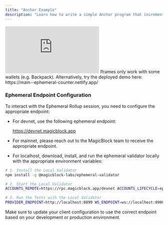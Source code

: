 ```yaml
---
title: "Anchor Example"
description: "Learn how to write a simple Anchor program that increments a counter on Solana"
---
```




<div
  style={{
    position: "relative",
    paddingBottom: "56.25%",
    height: 0,
    overflow: "hidden",
  }}
>
  <iframe
    src="https://www.youtube.com/embed/qwu2RBKyFiw?si=PMg-3UbRfvvbrs7C&list=PLWR_ZQiGMS8mIe1kPZe8OfHIbhvZqaM8V"
    title="Build a real-time Anchor Counter on Solana with MagicBlock's Ephemeral Rollup | Tutorial"
    style={{
      position: "absolute",
      top: 0,
      left: 0,
      width: "100%",
      height: "100%",
    }}
    frameBorder="0"
    allow="accelerometer; autoplay; clipboard-write; encrypted-media; gyroscope; picture-in-picture; web-share"
    allowFullScreen
    referrerPolicy="strict-origin-when-cross-origin"
  />
</div>

This guide will walk you through the process of writing a simple Anchor program that increments a counter. You'll learn how to deploy this program on Solana and interact with it using a React client.

## Software Packages

This program is developed and tested with the following software packages. Other sofware may also be compatible.

| Software   | Version | Installation Guide                                              |
| ---------- | ------- | --------------------------------------------------------------- |
| **Solana** | 2.1.21  | [Install Solana](https://docs.anza.xyz/cli/install)             |
| **Rust**   | 1.82.0  | [Install Rust](https://www.rust-lang.org/tools/install)         |
| **Anchor** | 0.31.1  | [Install Anchor](https://www.anchor-lang.com/docs/installation) |

## Quick Access to Source Code

If you prefer to dive straight into the code:

<CardGroup cols={2}>
  <Card
    title="Source Code: Anchor Counter Program"
    icon="anchor"
    href="https://github.com/magicblock-labs/magicblock-engine-examples/tree/main/anchor-counter"
    iconType="duotone"
  ></Card>
  <Card
    title="Source Code: React Client"
    icon="react"
    href="https://github.com/GabrielePicco/ephemeral-counter-ui"
    iconType="duotone"
  ></Card>
</CardGroup>

## Writing the Anchor Program

Let's break down the key components of our counter program:

## Core Functionality

The program implements two main instructions:

1. `initialize`: Sets the counter to 0
2. `increment`: Increments the counter by 1

Here's the core structure of our program:

```rust
#[ephemeral]
#[program]
pub mod anchor_counter {
    use super::*;

    /// Initialize the counter.
    pub fn initialize(ctx: Context<Initialize>) -> Result<()> {
        let counter = &mut ctx.accounts.counter;
        counter.count = 0;
        Ok(())
    }

    /// Increment the counter.
    pub fn increment(ctx: Context<Increment>) -> Result<()> {
        let counter = &mut ctx.accounts.counter;
        counter.count += 1;
        Ok(())
    }

    // ... Additional instructions will be added here
}
```

Nothing special here, just a simple Anchor program that increments a counter. The only difference is that we're adding the `delegate` macro to inject some useful logic to interact with the delegation program.

### Delegating the Counter PDA

In order to delegate the counter PDA, and make it writable in an Ephemeral Rollup session, we need to add an instruction which
internally calls the `delegate_account` function. `delegate_account` will CPI to the delegation program, which upon validation will gain ownership of the account.
After this step, an ephemeral validator can start processing transactions on the counter PDA and propose state diff trough the delegation program.

<Card
  title="Transaction (Base Layer): Delegate"
  icon="magnifying-glass"
  href="https://solscan.io/tx/5tyEk8gkdP88xe8GL7X12f9WGZfYZtmDbuXozvqkpea4rphXPiNp91vAzmSjsyUR399wimBYazEszKSH35sidPRH?cluster=devnet"
  iconType="duotone"
>Inspect transactions details on Solana Explorer</Card>
```rust
/// Delegate the account to the delegation program
pub fn delegate(ctx: Context<DelegateInput>) -> Result<()> {
    ctx.accounts.delegate_pda(
        &ctx.accounts.payer,
        &[TEST_PDA_SEED],
        DelegateConfig::default(),
    )?;
    Ok(())
}
```

### Committing while the PDA is delegated

The ephemeral runtime allow to commit the state of the PDA while it is delegated. This is done by calling the `commit_accounts` function.

<CardGroup cols={2}>
  <Card
    title="Transaction (ER): Commit"
    icon="magnifying-glass"
    href="https://solscan.io/tx/335F5UcgAW3P8wSaVoEPiBoxeykw9wR1kcJLWUnd9sHmxymCgGvLtxaGDy6ZKDgJw2ku9jtRqwVNY85DuAHvs9GT?cluster=custom&customUrl=https://devnet.magicblock.app"
    iconType="duotone"
  >
    Inspect transaction details on Solana Explorer
  </Card>
  <Card
    title="Transaction (Base layer): Commit"
    icon="magnifying-glass"
    href="https://solscan.io/tx/3xzMGbj2fwFCnGp6r7wyMv5LExmL6SXaEbt52DmxA3Wx1LyksuXpPJS4AAPtqoSeJe3aF7oY3jFNiEhBQKwhzRGN?cluster=devnet"
    iconType="duotone"
  >
    Inspect transaction details on Solana Explorer
  </Card>
</CardGroup>
```rust
/// Increment the counter and manually commit the account in the Ephemeral Rollup session.
pub fn increment_and_commit(ctx: Context<IncrementAndCommit>) -> Result<()> {
    let counter = &mut ctx.accounts.counter;
    counter.count += 1;
    commit_accounts(
        &ctx.accounts.payer,
        vec![&ctx.accounts.counter.to_account_info()],
        &ctx.accounts.magic_context,
        &ctx.accounts.magic_program,
    )?;
    Ok(())
}
```

### Undelegating the PDA

Undelegating the PDA is done by calling the `commit_and_undelegate_accounts` as part of some instruction.
Undelegation commit the latest state and give back the ownership of the PDA to the owner program.

<CardGroup cols={2}>
  <Card
    title="Transaction (ER): Undelegate"
    icon="magnifying-glass"
    href="https://solscan.io/tx/3MN6Avygk3FwsuQPoKHzpLo9kBBommHwRHTdgxBooDwsaNHgSYr1yaDXYEe63Eii5DCVbtaK89Yyrhy3dSGhHmvw?cluster=custom&customUrl=https://devnet.magicblock.app"
    iconType="duotone"
  >
    Inspect transaction details on Solana Explorer
  </Card>
  <Card
    title="Transaction (Base layer): Undelegate"
    icon="magnifying-glass"
    href="https://solscan.io/tx/2YwzNQh632bJu8TSP9GPsXmh7o78KgMMM9QPNbdaAzamtjGZfmT4o7bkG2PtpCWp7aJmmxpxTXr4Qo36k5EjgPab?cluster=devnet"
    iconType="duotone"
  >
    Inspect transaction details on Solana Explorer
  </Card>
</CardGroup>

```rust
/// Undelegate the account from the delegation program
pub fn undelegate(ctx: Context<IncrementAndCommit>) -> Result<()> {
    commit_and_undelegate_accounts(
        &ctx.accounts.payer,
        vec![&ctx.accounts.counter.to_account_info()],
        &ctx.accounts.magic_context,
        &ctx.accounts.magic_program,
    )?;
    Ok(())
}
```

## Connecting the React Client

The React client is a simple interface that allows you to interact with the Anchor program.
It uses the Anchor bindings to interact with the program and the MagicBlock SDK to interact with the Ephemeral Rollup session.

{" "}

<Card
  title="Source Code: React Client"
  icon="react"
  href="https://github.com/GabrielePicco/ephemeral-counter-ui"
  iconType="duotone"
></Card>

<iframe
  src="https://main--ephemeral-counter.netlify.app/"
  width="100%"
  height="500"
  frameborder="0"
></iframe>

<Warning>
  Iframes only work with some wallets (e.g. Backpack). Alternatively, try the
  deployed demo here: https://main--ephemeral-counter.netlify.app/
</Warning>

### Ephemeral Endpoint Configuration

To interact with the Ephemeral Rollup session, you need to configure the appropriate endpoint:

- For devnet, use the following ephemeral endpoint:

  https://devnet.magicblock.app

- For mainnet, please reach out to the MagicBlock team to receive the appropriate endpoint.
- For localhost, download, install, and run the ephemeral validator locally with the appropriate environment variables:

```bash
# 1. Install the Local Validator
npm install -g @magicblock-labs/ephemeral-validator

# 2. Start the Local Validator
ACCOUNTS_REMOTE=https://rpc.magicblock.app/devnet ACCOUNTS_LIFECYCLE=ephemeral ephemeral-validator

# 3. Run the Tests with the Local Validator
PROVIDER_ENDPOINT=http://localhost:8899 WS_ENDPOINT=ws://localhost:8900 anchor test --skip-build --skip-deploy --skip-local-validator

```

Make sure to update your client configuration to use the correct endpoint based on your development or production environment.

<Endpoints/>

<CardGroup cols={2}>
  <Card
    title="Source Code: Anchor Counter Program"
    icon="anchor"
    href="https://github.com/magicblock-labs/magicblock-engine-examples/tree/main/anchor-counter"
    iconType="duotone"
  ></Card>
  <Card
    title="Source Code: React Client"
    icon="react"
    href="https://github.com/GabrielePicco/ephemeral-counter-ui"
    iconType="duotone"
  ></Card>
</CardGroup>

